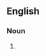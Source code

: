 {{also|Aquifers}}
==English==

===Noun===
{{head|en|noun plural form}}

# {{plural of|aquifer|lang=en}}